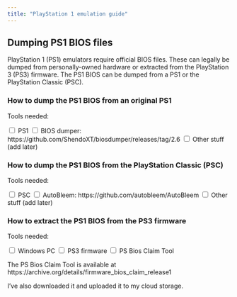 ```yaml
---
title: "PlayStation 1 emulation guide"
---
```


## Dumping PS1 BIOS files

PlayStation 1 (PS1) emulators require official BIOS files. These can legally be dumped from personally-owned hardware or extracted from the PlayStation 3 (PS3) firmware. The PS1 BIOS can be dumped from a PS1 or the PlayStation Classic (PSC).

### How to dump the PS1 BIOS from an original PS1

Tools needed:

<input type="checkbox"> PS1
<input type="checkbox"> BIOS dumper: https://github.com/ShendoXT/biosdumper/releases/tag/2.6
<input type="checkbox"> Other stuff (add later)

### How to dump the PS1 BIOS from the PlayStation Classic (PSC)

Tools needed:

<input type="checkbox"> PSC
<input type="checkbox"> AutoBleem: https://github.com/autobleem/AutoBleem
<input type="checkbox"> Other stuff (add later)

### How to extract the PS1 BIOS from the PS3 firmware

Tools needed:

<input type="checkbox"> Windows PC
<input type="checkbox"> PS3 firmware
<input type="checkbox"> PS Bios Claim Tool

The PS Bios Claim Tool is available at https://archive.org/details/firmware_bios_claim_release1

I’ve also downloaded it and uploaded it to my cloud storage.
